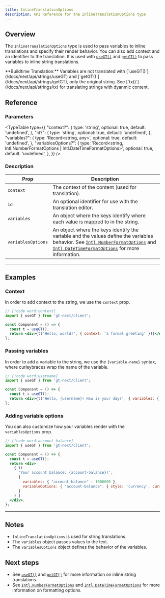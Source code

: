 ```yaml
---
title: InlineTranslationOptions
description: API Reference for the InlineTranslationOptions type
---
```


## Overview

The `InlineTranslationOptions` type is used to pass variables to inline translations and specify their render behavior.
You can also add context and an identifier to the translation.
It is used with [`useGT()`](/docs/next/api/strings/useGT) and [`getGT()`](/docs/next/api/strings/getGT) to pass variables to inline string translations.

<Callout>
  **Buildtime Translation:**
  Variables are not translated with [`useGT()`](/docs/next/api/strings/useGT) and [`getGT()`](/docs/next/api/strings/getGT), only the original string.
  See [`tx()`](/docs/next/api/strings/tx) for translating strings with dyanmic content.
</Callout>

## Reference

### Parameters

<TypeTable
  type={{
    "context?": {
        type: 'string',
        optional: true,
        default: 'undefined',
    },
    "id?": {
        type: 'string',
        optional: true,
        default: 'undefined',
    },
    "variables?": {
        type: 'Record<string, any>',
        optional: true,
        default: 'undefined',
    },
    "variablesOptions?": {
        type: 'Record<string, Intl.NumberFormatOptions | Intl.DateTimeFormatOptions>',
        optional: true,
        default: 'undefined',
    },
  }}
/>

### Description

| Prop | Description |
| ---- | ----------- |
| `context` | The context of the content (used for translation). |
| `id` | An optional identifier for use with the translation editor. |
| `variables` | An object where the keys identify where each value is mapped to in the string.|
| `variablesOptions` | An object where the keys identify the variable and the values define the variables behavior. See [`Intl.NumberFormatOptions`](https://developer.mozilla.org/en-US/docs/Web/JavaScript/Reference/Global_Objects/Intl/NumberFormat) and [`Intl.DateTimeFormatOptions`](https://developer.mozilla.org/en-US/docs/Web/JavaScript/Reference/Global_Objects/Intl/DateTimeFormat) for more information. |

---

## Examples

### Context

In order to add context to the string, we use the `context` prop.

```jsx title="Component.tsx"
// [!code word:context]
import { useGT } from 'gt-next/client';

const Component = () => {
  const t = useGT();
  return <div>{t('Hello, world!', { context: 'a formal greeting' })}</div>;
};
```


### Passing variables
In order to add a variable to the string, we use the `{variable-name}` syntax, where curleybraces wrap the name of the variable.

```jsx title="Component.tsx"
// [!code word:username]
import { useGT } from 'gt-next/client';

const Component = () => {
  const t = useGT();
  return <div>{t('Hello, {username}! How is your day?', { variables: { 'username' : 'Brian123' } })}</div>;
};
```

### Adding variable options

You can also customize how your variables render with the `variablesOptions` prop.
```jsx title="Component.tsx"
// [!code word:account-balance]
import { useGT } from 'gt-next/client';

const Component = () => {
  const t = useGT();
  return <div>
    { t(
      'Your account balance: {account-balance}!',
      {
        variables: { "account-balance" : 1000000 },
        variableOptions: { "account-balance": { style: 'currency', currency: 'USD' } }
      }
    ) }
  </div>;
};
```


---

## Notes
 * `InlineTranslationOptions` is used for string translations.
 * The `variables` object passes values to the text.
 * The `variablesOptions` object defines the behavior of the variables.


## Next steps
 * See [`useGT()`](/docs/next/api/strings/useGT) and [`getGT()`](/docs/next/api/strings/getGT) for more information on inline string translations.
 * See [`Intl.NumberFormatOptions`](https://developer.mozilla.org/en-US/docs/Web/JavaScript/Reference/Global_Objects/Intl/NumberFormat) and [`Intl.DateTimeFormatOptions`](https://developer.mozilla.org/en-US/docs/Web/JavaScript/Reference/Global_Objects/Intl/DateTimeFormat) for more information on formatting options.
